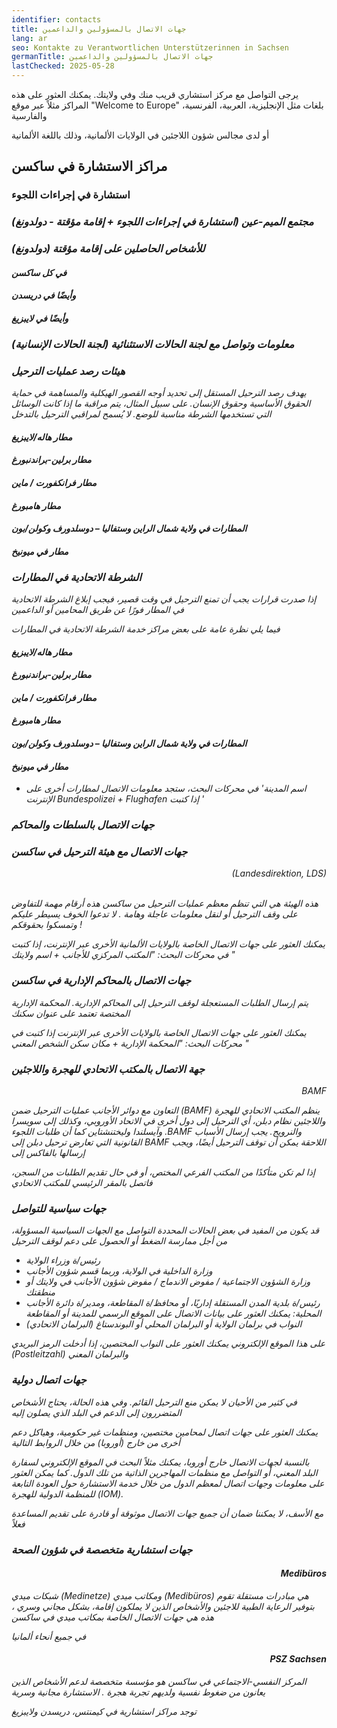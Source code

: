 ```yaml
---
identifier: contacts
title: جهات الاتصال بالمسؤولين والداعمين
lang: ar
seo: Kontakte zu Verantwortlichen Unterstützerinnen in Sachsen
germanTitle: جهات الاتصال بالمسؤولين والداعمين
lastChecked: 2025-05-28
---
```


يرجى التواصل مع مركز استشاري قريب منك وفي ولايتك. يمكنك العثور على هذه المراكز مثلاً عبر موقع "Welcome to Europe" بلغات مثل الإنجليزية، العربية، الفرنسية، والفارسية
<ExternalShortLink identifier="w2eu_contacts" />

أو لدى مجالس شؤون اللاجئين في الولايات الألمانية، وذلك باللغة الألمانية
<ExternalShortLink identifier="fluechtlingsraete" />

## مراكز الاستشارة في ساكسن

### استشارة في إجراءات اللجوء

<Address identifier="sfr_avb" />
<Address identifier="rlc_dresden" />
<Address identifier="rlc_leipzig" />

### مجتمع الميم-عين (استشارة في إجراءات اللجوء + إقامة مؤقتة - دولدونغ)

<Address identifier="gerede_dresden" />
<Address identifier="rosalinde" />
<Address identifier="lsvd_chemnitz" />

### للأشخاص الحاصلين على إقامة مؤقتة (دولدونغ)

#### في كل ساكسن

<Address identifier="sfr_perspectives" />

#### وأيضًا في دريسدن

<Address identifier="sfr_perspektive_bleiberecht" />
<Address identifier="rlc_dresden" />

#### وأيضًا في لايبزيغ

<Address identifier="sfr_perspektive_leipzig" />
<Address identifier="rlc_leipzig" />
<Address identifier="space_leipzig" />

### معلومات وتواصل مع لجنة الحالات الاستثنائية (لجنة الحالات الإنسانية)

<Address identifier="hfksachsen" />
<ExternalShortLink identifier="saxhfk_hardship" />

### هيئات رصد عمليات الترحيل

يهدف رصد الترحيل المستقل إلى تحديد أوجه القصور الهيكلية والمساهمة في حماية الحقوق الأساسية وحقوق الإنسان. على سبيل المثال، يتم مراقبة ما إذا كانت الوسائل التي تستخدمها الشرطة مناسبة للوضع. لا يُسمح لمراقبي الترحيل بالتدخل

#### مطار هاله/لايبزيغ
<Address identifier="airport_halle_leipzig" />

#### مطار برلين-براندنبورغ
<Address identifier="airport_berlin-brandenburg" />

#### مطار فرانكفورت / ماين
<Address identifier="airport_frankfurt" />

#### مطار هامبورغ
<Address identifier="airport_hh" />

#### المطارات في ولاية شمال الراين وستفاليا – دوسلدورف وكولن/بون
<Address identifier="airport_nrw" />

#### مطار في ميونيخ
<Address identifier="airport_munich" />

### الشرطة الاتحادية في المطارات

إذا صدرت قرارات يجب أن تمنع الترحيل في وقت قصير، فيجب إبلاغ الشرطة الاتحادية في المطار فورًا عن طريق المحامين أو الداعمين

فيما يلي نظرة عامة على بعض مراكز خدمة الشرطة الاتحادية في المطارات

#### مطار هاله/لايبزيغ
<Address identifier="bupo_leipzig" />

#### مطار برلين-براندنبورغ
<Address identifier="bupo_ber" />

#### مطار فرانكفورت / ماين
<Address identifier="bupo_frankfurt" />

#### مطار هامبورغ
<Address identifier="bupo_hh" />

#### المطارات في ولاية شمال الراين وستفاليا – دوسلدورف وكولن/بون
<Address identifier="bupo_duesseldorf" />
<Address identifier="bupo_koeln" />

#### مطار في ميونيخ
<Address identifier="bupo_mun" />

+ اسم المدينة' في محركات البحث، ستجد معلومات الاتصال لمطارات أخرى على الإنترنت
Bundespolizei +
Flughafen
إذا كتبت '

### جهات الاتصال بالسلطات والمحاكم

<Block identifier="fax" />

### جهات الاتصال مع هيئة الترحيل في ساكسن
<p align="right">(Landesdirektion, LDS)</p>

<br/> هذه الهيئة هي التي تنظم معظم عمليات الترحيل من ساكسن
هذه أرقام مهمة للتفاوض على وقف الترحيل أو لنقل معلومات عاجلة وهامة
.
لا تدعوا الخوف يسيطر عليكم وتمسكوا بحقوقكم
!

<Address identifier="lds" />

يمكنك العثور على جهات الاتصال الخاصة بالولايات الألمانية الأخرى عبر الإنترنت، إذا كتبت في محركات البحث: "المكتب المركزي للأجانب + اسم ولايتك
"
### جهات الاتصال بالمحاكم الإدارية في ساكسن

يتم إرسال الطلبات المستعجلة لوقف الترحيل إلى المحاكم الإدارية. المحكمة الإدارية المختصة تعتمد على عنوان سكنك

<Address identifier="vg_chemnitz" />
<Address identifier="vg_dresden" />
<Address identifier="vg_leipzig" />

يمكنك العثور على جهات الاتصال الخاصة بالولايات الأخرى عبر الإنترنت إذا كتبت في محركات البحث: "المحكمة الإدارية + مكان سكن الشخص المعني
"
### جهة الاتصال بالمكتب الاتحادي للهجرة واللاجئين
<p align="right">BAMF</p>

التعاون مع دوائر الأجانب عمليات الترحيل ضمن
(BAMF)
ينظم المكتب الاتحادي للهجرة واللاجئين
نظام دبلن، أي الترحيل إلى دول أخرى في الاتحاد الأوروبي، وكذلك إلى سويسرا وآيسلندا وليختنشتاين 
كما أن طلبات اللجوء
.BAMF
والنرويج. يجب إرسال الأسباب القانونية التي تعارض ترحيل دبلن إلى
BAMF
اللاحقة يمكن أن توقف الترحيل أيضًا، ويجب إرسالها بالفاكس إلى 

<Address identifier="bamf-dd" />
<Address identifier="bamf-le" />
<Address identifier="bamf-ch" />

إذا لم تكن متأكدًا من المكتب الفرعي المختص، أو في حال تقديم الطلبات من السجن، فاتصل بالمقر الرئيسي للمكتب الاتحادي
<Address identifier="bamf-allg" />

### جهات سياسية للتواصل
قد يكون من المفيد في بعض الحالات المحددة التواصل مع الجهات السياسية المسؤولة، من أجل ممارسة الضغط أو الحصول على دعم لوقف الترحيل

- رئيس/ة وزراء الولاية
- وزارة الداخلية في الولاية، وربما قسم شؤون الأجانب
- وزارة الشؤون الاجتماعية / مفوض الاندماج / مفوض شؤون الأجانب في ولايتك أو منطقتك
- رئيس/ة بلدية المدن المستقلة إداريًا، أو محافظ/ة المقاطعة، ومدير/ة دائرة الأجانب المحلية: يمكنك العثور على بيانات الاتصال على الموقع الرسمي للمدينة أو المقاطعة
- النواب في برلمان الولاية أو البرلمان المحلي أو البوندستاغ (البرلمان الاتحادي)

على هذا الموقع الإلكتروني يمكنك العثور على النواب المختصين، إذا أدخلت الرمز البريدي (Postleitzahl) والبرلمان المعني

<ExternalShortLink identifier="abgeordnetenwatch" />

### جهات اتصال دولية

في كثير من الأحيان لا يمكن منع الترحيل القائم. وفي هذه الحالة، يحتاج الأشخاص المتضررون إلى الدعم في البلد الذي يصلون إليه

يمكنك العثور على جهات اتصال لمحامين مختصين، ومنظمات غير حكومية، وهياكل دعم أخرى من خارج (أوروبا) من خلال الروابط التالية

<ExternalShortLink identifier="w2eu_contacts" />

<ExternalShortLink identifier="elena" />

بالنسبة لجهات الاتصال خارج أوروبا، يمكنك مثلاً البحث في الموقع الإلكتروني لسفارة البلد المعني، أو التواصل مع منظمات المهاجرين الذاتية من تلك الدول.
كما يمكن العثور على معلومات وجهات اتصال لمعظم الدول من خلال خدمة الاستشارة حول العودة التابعة للمنظمة الدولية للهجرة (IOM).

<ExternalShortLink identifier="return" />

مع الأسف، لا يمكننا ضمان أن جميع جهات الاتصال موثوقة أو قادرة على تقديم المساعدة فعلاً

### جهات استشارية متخصصة في شؤون الصحة

#### <p align="right">Medibüros</p>

شبكات ميدي (Medinetze) ومكاتب ميدي (Medibüros) هي مبادرات مستقلة تقوم بتوفير الرعاية الطبية للاجئين والأشخاص الذين لا يملكون إقامة، بشكل مجاني وسري
،
هذه هي جهات الاتصال الخاصة بمكاتب ميدي في ساكسن

<Address identifier="medibuero_chemnitz" />
<Address identifier="medinetz_dresden" />
<Address identifier="medinetz_leipzig" />
<Address identifier="medinetz_plauen" />

في جميع أنحاء ألمانيا
<ExternalShortLink identifier="medibueros" />

#### <p align="right">PSZ Sachsen</p>
المركز النفسي-الاجتماعي في ساكسن هو مؤسسة متخصصة لدعم الأشخاص الذين يعانون من ضغوط نفسية ولديهم تجربة هجرة
.
الاستشارة مجانية وسرية

<ExternalShortLink identifier="psz" />

توجد مراكز استشارية في كيمنتس، دريسدن ولايبزيغ
<Address identifier="psz_chemnitz" />
<Address identifier="psz_dresden" />
<Address identifier="psz_leipzig" />


